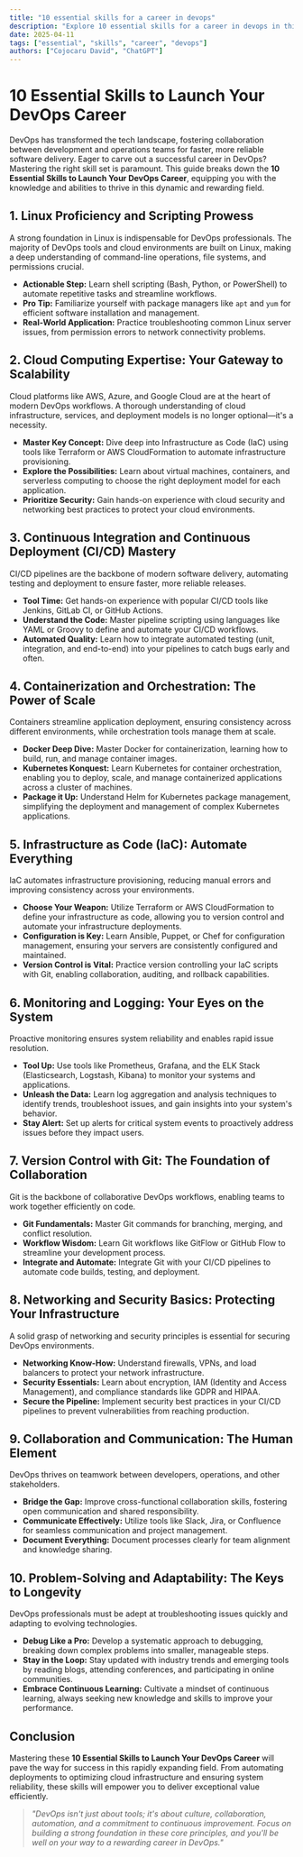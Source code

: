 ```yaml
---
title: "10 essential skills for a career in devops"
description: "Explore 10 essential skills for a career in devops in this detailed guide, offering insights, strategies, and practical tips to enhance your understanding and application of the topic."
date: 2025-04-11
tags: ["essential", "skills", "career", "devops"]
authors: ["Cojocaru David", "ChatGPT"]
---
```


# 10 Essential Skills to Launch Your DevOps Career

DevOps has transformed the tech landscape, fostering collaboration between development and operations teams for faster, more reliable software delivery. Eager to carve out a successful career in DevOps? Mastering the right skill set is paramount. This guide breaks down the **10 Essential Skills to Launch Your DevOps Career**, equipping you with the knowledge and abilities to thrive in this dynamic and rewarding field.

## 1. Linux Proficiency and Scripting Prowess

A strong foundation in Linux is indispensable for DevOps professionals. The majority of DevOps tools and cloud environments are built on Linux, making a deep understanding of command-line operations, file systems, and permissions crucial.

- **Actionable Step:** Learn shell scripting (Bash, Python, or PowerShell) to automate repetitive tasks and streamline workflows.
- **Pro Tip:** Familiarize yourself with package managers like `apt` and `yum` for efficient software installation and management.
- **Real-World Application:** Practice troubleshooting common Linux server issues, from permission errors to network connectivity problems.

## 2. Cloud Computing Expertise: Your Gateway to Scalability

Cloud platforms like AWS, Azure, and Google Cloud are at the heart of modern DevOps workflows. A thorough understanding of cloud infrastructure, services, and deployment models is no longer optional—it's a necessity.

- **Master Key Concept:** Dive deep into Infrastructure as Code (IaC) using tools like Terraform or AWS CloudFormation to automate infrastructure provisioning.
- **Explore the Possibilities:** Learn about virtual machines, containers, and serverless computing to choose the right deployment model for each application.
- **Prioritize Security:** Gain hands-on experience with cloud security and networking best practices to protect your cloud environments.

## 3. Continuous Integration and Continuous Deployment (CI/CD) Mastery

CI/CD pipelines are the backbone of modern software delivery, automating testing and deployment to ensure faster, more reliable releases.

- **Tool Time:** Get hands-on experience with popular CI/CD tools like Jenkins, GitLab CI, or GitHub Actions.
- **Understand the Code:** Master pipeline scripting using languages like YAML or Groovy to define and automate your CI/CD workflows.
- **Automated Quality:** Learn how to integrate automated testing (unit, integration, and end-to-end) into your pipelines to catch bugs early and often.

## 4. Containerization and Orchestration: The Power of Scale

Containers streamline application deployment, ensuring consistency across different environments, while orchestration tools manage them at scale.

- **Docker Deep Dive:** Master Docker for containerization, learning how to build, run, and manage container images.
- **Kubernetes Konquest:** Learn Kubernetes for container orchestration, enabling you to deploy, scale, and manage containerized applications across a cluster of machines.
- **Package it Up:** Understand Helm for Kubernetes package management, simplifying the deployment and management of complex Kubernetes applications.

## 5. Infrastructure as Code (IaC): Automate Everything

IaC automates infrastructure provisioning, reducing manual errors and improving consistency across your environments.

- **Choose Your Weapon:** Utilize Terraform or AWS CloudFormation to define your infrastructure as code, allowing you to version control and automate your infrastructure deployments.
- **Configuration is Key:** Learn Ansible, Puppet, or Chef for configuration management, ensuring your servers are consistently configured and maintained.
- **Version Control is Vital:** Practice version controlling your IaC scripts with Git, enabling collaboration, auditing, and rollback capabilities.

## 6. Monitoring and Logging: Your Eyes on the System

Proactive monitoring ensures system reliability and enables rapid issue resolution.

- **Tool Up:** Use tools like Prometheus, Grafana, and the ELK Stack (Elasticsearch, Logstash, Kibana) to monitor your systems and applications.
- **Unleash the Data:** Learn log aggregation and analysis techniques to identify trends, troubleshoot issues, and gain insights into your system's behavior.
- **Stay Alert:** Set up alerts for critical system events to proactively address issues before they impact users.

## 7. Version Control with Git: The Foundation of Collaboration

Git is the backbone of collaborative DevOps workflows, enabling teams to work together efficiently on code.

- **Git Fundamentals:** Master Git commands for branching, merging, and conflict resolution.
- **Workflow Wisdom:** Learn Git workflows like GitFlow or GitHub Flow to streamline your development process.
- **Integrate and Automate:** Integrate Git with your CI/CD pipelines to automate code builds, testing, and deployment.

## 8. Networking and Security Basics: Protecting Your Infrastructure

A solid grasp of networking and security principles is essential for securing DevOps environments.

- **Networking Know-How:** Understand firewalls, VPNs, and load balancers to protect your network infrastructure.
- **Security Essentials:** Learn about encryption, IAM (Identity and Access Management), and compliance standards like GDPR and HIPAA.
- **Secure the Pipeline:** Implement security best practices in your CI/CD pipelines to prevent vulnerabilities from reaching production.

## 9. Collaboration and Communication: The Human Element

DevOps thrives on teamwork between developers, operations, and other stakeholders.

- **Bridge the Gap:** Improve cross-functional collaboration skills, fostering open communication and shared responsibility.
- **Communicate Effectively:** Utilize tools like Slack, Jira, or Confluence for seamless communication and project management.
- **Document Everything:** Document processes clearly for team alignment and knowledge sharing.

## 10. Problem-Solving and Adaptability: The Keys to Longevity

DevOps professionals must be adept at troubleshooting issues quickly and adapting to evolving technologies.

- **Debug Like a Pro:** Develop a systematic approach to debugging, breaking down complex problems into smaller, manageable steps.
- **Stay in the Loop:** Stay updated with industry trends and emerging tools by reading blogs, attending conferences, and participating in online communities.
- **Embrace Continuous Learning:** Cultivate a mindset of continuous learning, always seeking new knowledge and skills to improve your performance.

## Conclusion

Mastering these **10 Essential Skills to Launch Your DevOps Career** will pave the way for success in this rapidly expanding field. From automating deployments to optimizing cloud infrastructure and ensuring system reliability, these skills will empower you to deliver exceptional value efficiently.

> _"DevOps isn't just about tools; it's about culture, collaboration, automation, and a commitment to continuous improvement. Focus on building a strong foundation in these core principles, and you'll be well on your way to a rewarding career in DevOps."_
